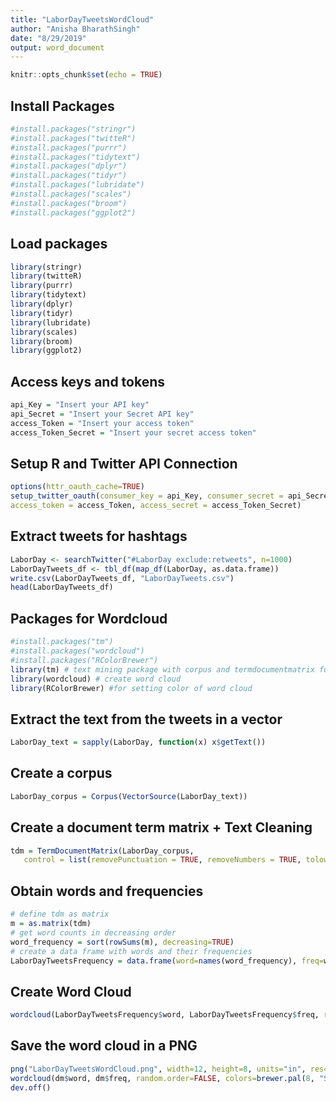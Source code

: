 ```yaml
---
title: "LaborDayTweetsWordCloud"
author: "Anisha BharathSingh"
date: "8/29/2019"
output: word_document
---
```


```r
knitr::opts_chunk$set(echo = TRUE)
```

## Install Packages
```r
#install.packages("stringr")
#install.packages("twitteR")
#install.packages("purrr")
#install.packages("tidytext")
#install.packages("dplyr")
#install.packages("tidyr")
#install.packages("lubridate")
#install.packages("scales")
#install.packages("broom")
#install.packages("ggplot2")
```

## Load packages
```r
library(stringr)
library(twitteR)
library(purrr)
library(tidytext)
library(dplyr)
library(tidyr)
library(lubridate)
library(scales)
library(broom)
library(ggplot2)
```

## Access keys and tokens
```r
api_Key = "Insert your API key"
api_Secret = "Insert your Secret API key"
access_Token = "Insert your access token"
access_Token_Secret = "Insert your secret access token"
```


## Setup R and Twitter API Connection
```r
options(httr_oauth_cache=TRUE)
setup_twitter_oauth(consumer_key = api_Key, consumer_secret = api_Secret,
access_token = access_Token, access_secret = access_Token_Secret)
```


## Extract tweets for hashtags
```r
LaborDay <- searchTwitter("#LaborDay exclude:retweets", n=1000)
LaborDayTweets_df <- tbl_df(map_df(LaborDay, as.data.frame))
write.csv(LaborDayTweets_df, "LaborDayTweets.csv")
head(LaborDayTweets_df)
```

## Packages for Wordcloud
```r
#install.packages("tm")
#install.packages("wordcloud")
#install.packages("RColorBrewer")
library(tm) # text mining package with corpus and termdocumentmatrix functions
library(wordcloud) # create word cloud
library(RColorBrewer) #for setting color of word cloud
```

## Extract the text from the tweets in a vector
```r
LaborDay_text = sapply(LaborDay, function(x) x$getText())
```

## Create a corpus
```r
LaborDay_corpus = Corpus(VectorSource(LaborDay_text))
```

## Create a document term matrix + Text Cleaning
```r
tdm = TermDocumentMatrix(LaborDay_corpus,
   control = list(removePunctuation = TRUE, removeNumbers = TRUE, tolower = TRUE))
```


## Obtain words and frequencies
```r
# define tdm as matrix
m = as.matrix(tdm)
# get word counts in decreasing order
word_frequency = sort(rowSums(m), decreasing=TRUE) 
# create a data frame with words and their frequencies
LaborDayTweetsFrequency = data.frame(word=names(word_frequency), freq=word_frequency)
```

## Create Word Cloud
```r
wordcloud(LaborDayTweetsFrequency$word, LaborDayTweetsFrequency$freq, random.order=FALSE, colors=brewer.pal(8, "Spectral"))
```

## Save the word cloud in a PNG
```r
png("LaborDayTweetsWordCloud.png", width=12, height=8, units="in", res=300)
wordcloud(dm$word, dm$freq, random.order=FALSE, colors=brewer.pal(8, "Spectral"))
dev.off()
```

